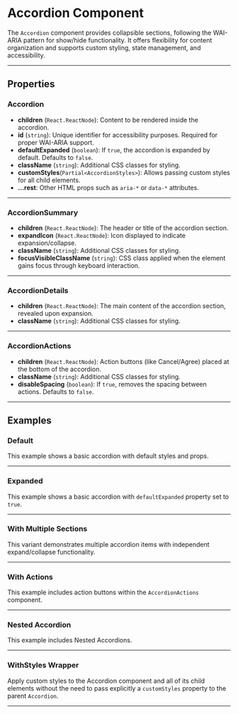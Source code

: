 
<Meta of={AccordionStories} />

# Accordion Component

The `Accordion` component provides collapsible sections, 
following the WAI-ARIA pattern for show/hide functionality. 
It offers flexibility for content organization and supports custom styling, state management, and accessibility.

---

## Properties

### Accordion
- **children** (`React.ReactNode`): Content to be rendered inside the accordion.
- **id** (`string`): Unique identifier for accessibility purposes. Required for proper WAI-ARIA support.
- **defaultExpanded** (`boolean`): If `true`, the accordion is expanded by default. Defaults to `false`.
- **className** (`string`): Additional CSS classes for styling.
- **customStyles**(`Partial<AccordionStyles>`): Allows passing custom styles for all child elements.
- **...rest**: Other HTML props such as `aria-*` or `data-*` attributes.

---

### AccordionSummary
- **children** (`React.ReactNode`): The header or title of the accordion section.
- **expandIcon** (`React.ReactNode`): Icon displayed to indicate expansion/collapse.
- **className** (`string`): Additional CSS classes for styling.
- **focusVisibleClassName** (`string`): CSS class applied when the element gains focus through keyboard interaction.

---

### AccordionDetails
- **children** (`React.ReactNode`): The main content of the accordion section, revealed upon expansion.
- **className** (`string`): Additional CSS classes for styling.

---

### AccordionActions
- **children** (`React.ReactNode`): Action buttons (like Cancel/Agree) placed at the bottom of the accordion.
- **className** (`string`): Additional CSS classes for styling.
- **disableSpacing** (`boolean`): If `true`, removes the spacing between actions. Defaults to `false`.

---

## Examples

### Default 

This example shows a basic accordion with default styles and props.

<Canvas of={AccordionStories.Default} />

---

### Expanded 

This example shows a basic accordion with `defaultExpanded` property set to `true`.

<Canvas of={AccordionStories.ExpandedByDefault} />

---

### With Multiple Sections

This variant demonstrates multiple accordion items with independent expand/collapse functionality.

<Canvas of={AccordionStories.MultipleSections} />

---

### With Actions

This example includes action buttons within the `AccordionActions` component.

<Canvas of={AccordionStories.WithActions} />

---

### Nested Accordion

This example includes Nested Accordions.

<Canvas of={AccordionStories.NestedAccordions} />

---

### WithStyles Wrapper

Apply custom styles to the Accordion component and all of its child elements without the need to pass explicitly 
a `customStyles` property to the parent `Accordion`.

<Canvas of={AccordionStories.WithStyles} />

---